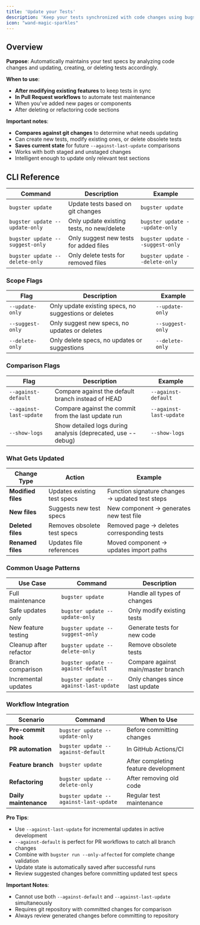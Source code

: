 ```yaml
---
title: 'Update your Tests'
description: 'Keep your tests synchronized with code changes using bugster update'
icon: "wand-magic-sparkles"
---
```


## Overview

**Purpose**: Automatically maintains your test specs by analyzing code changes and updating, creating, or deleting tests accordingly.

**When to use**:
- **After modifying existing features** to keep tests in sync
- **In Pull Request workflows** to automate test maintenance
- When you've added new pages or components
- After deleting or refactoring code sections

**Important notes**:
- **Compares against git changes** to determine what needs updating
- Can create new tests, modify existing ones, or delete obsolete tests
- **Saves current state** for future `--against-last-update` comparisons
- Works with both staged and unstaged changes
- Intelligent enough to update only relevant test sections

## CLI Reference

| Command | Description | Example |
|---------|-------------|---------|
| `bugster update` | Update tests based on git changes | `bugster update` |
| `bugster update --update-only` | Only update existing tests, no new/delete | `bugster update --update-only` |
| `bugster update --suggest-only` | Only suggest new tests for added files | `bugster update --suggest-only` |
| `bugster update --delete-only` | Only delete tests for removed files | `bugster update --delete-only` |

### Scope Flags

| Flag | Description | Example |
|------|-------------|---------|
| `--update-only` | Only update existing specs, no suggestions or deletes | `--update-only` |
| `--suggest-only` | Only suggest new specs, no updates or deletes | `--suggest-only` |
| `--delete-only` | Only delete specs, no updates or suggestions | `--delete-only` |

### Comparison Flags

| Flag | Description | Example |
|------|-------------|---------|
| `--against-default` | Compare against the default branch instead of HEAD | `--against-default` |
| `--against-last-update` | Compare against the commit from the last update run | `--against-last-update` |
| `--show-logs` | Show detailed logs during analysis (deprecated, use --debug) | `--show-logs` |

### What Gets Updated

| Change Type | Action | Example |
|-------------|--------|---------|
| **Modified files** | Updates existing test specs | Function signature changes → updated test steps |
| **New files** | Suggests new test specs | New component → generates new test file |
| **Deleted files** | Removes obsolete test specs | Removed page → deletes corresponding tests |
| **Renamed files** | Updates file references | Moved component → updates import paths |

### Common Usage Patterns

| Use Case | Command | Description |
|----------|---------|-------------|
| Full maintenance | `bugster update` | Handle all types of changes |
| Safe updates only | `bugster update --update-only` | Only modify existing tests |
| New feature testing | `bugster update --suggest-only` | Generate tests for new code |
| Cleanup after refactor | `bugster update --delete-only` | Remove obsolete tests |
| Branch comparison | `bugster update --against-default` | Compare against main/master branch |
| Incremental updates | `bugster update --against-last-update` | Only changes since last update |

### Workflow Integration

| Scenario | Command | When to Use |
|----------|---------|-------------|
| **Pre-commit hook** | `bugster update --update-only` | Before committing changes |
| **PR automation** | `bugster update --against-default` | In GitHub Actions/CI |
| **Feature branch** | `bugster update` | After completing feature development |
| **Refactoring** | `bugster update --delete-only` | After removing old code |
| **Daily maintenance** | `bugster update --against-last-update` | Regular test maintenance |

**Pro Tips**:
- Use `--against-last-update` for incremental updates in active development
- `--against-default` is perfect for PR workflows to catch all branch changes
- Combine with `bugster run --only-affected` for complete change validation
- Update state is automatically saved after successful runs
- Review suggested changes before committing updated test specs

**Important Notes**:
- Cannot use both `--against-default` and `--against-last-update` simultaneously
- Requires git repository with committed changes for comparison
- Always review generated changes before committing to repository 